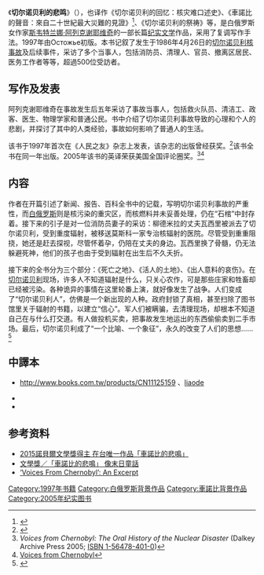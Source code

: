 {{noteTA|1=zh-cn:斯韦特兰娜·阿列克谢耶维奇; zh-tw:斯維拉娜·亞歷塞維奇;}}
{{Infobox book | <!-- See Wikipedia:WikiProject_Novels or Wikipedia:WikiProject_Books -->
| name          = 切尔诺贝利的悲鸣
| title_orig    = Чернобыльская молитва. Хроника будущего
| translator    = 
| image         = 切尔诺贝利的悲鸣.jpg
| caption       = 
| author        = [[斯維拉娜·亞歷塞維奇|-{zh-cn:斯韦特兰娜·阿列克谢耶维奇; zh-tw:斯維拉娜·亞歷塞維奇;}-]]
| illustrator   = 
| cover_artist  = 
| country       = [[白俄罗斯|白俄罗斯]]
| language      = [[俄语|俄语]]
| series        = 
| genre         = [[纪实文学|纪实文学]]
| publisher     = 
| release_date  = 1997年
| media_type    = 紙本、[[电子书|电子书]]
}}
《'''切尔诺贝利的悲鸣'''》（{{lang-ru|Чернобыльская молитва. Хроника будущего}}），也译作《切尔诺贝利的回忆：核灾难口述史》、《車諾比的聲音：來自二十世紀最大災難的見證》<ref>{{Cite web |url=https://www.books.com.tw/products/0010788316 |title=車諾比的聲音：來自二十世紀最大災難的見證（首次完整俄文直譯，台灣版特別收錄核災30周年紀實攝影） |accessdate=2019-08-03 |archive-date=2020-02-05 |archive-url=https://web.archive.org/web/20200205184507/https://www.books.com.tw/products/0010788316 |dead-url=no }}</ref>、《切尔诺贝利的祭祷》等，是白俄罗斯女作家[[斯韦特兰娜·阿列克谢耶维奇|斯韦特兰娜·阿列克谢耶维奇]]的一部长篇[[纪实文学|纪实文学]]作品，采用了复调写作手法。1997年由Остожье初版。本书记叙了发生于1986年4月26日的[[切尔诺贝利核事故|切尔诺贝利核事故]]及后续事件，采访了多个当事人，包括消防员、清理人、官员、撤离区居民、医务工作者等等，超過500位受訪者。

==写作及发表==
阿列克谢耶维奇在事故发生后五年采访了事故当事人，包括救火队员、清洁工、政客、医生、物理学家和普通公民。书中介绍了切尔诺贝利事故导致的心理和个人的悲剧，并探讨了其中的人类经验，事故如何影响了普通人的生活。

该书于1997年首次在《人民之友》杂志上发表，该杂志的出版曾经获奖。<ref>{{артыкул|автор=Светлана Алексиевич|загаловак=Чернобыльская молитва. Хроника будущего|выданьне=Дружба народов|год=1997|нумар=1|issn=0012-6756|спасылка=http://magazines.russ.ru/druzhba/1997/1/aleks.html}}</ref>该书全书在同一年出版。2005年该书的英译荣获美国全国评论圈奖。<ref>''Voices from Chernobyl: The Oral History of the Nuclear Disaster'' (Dalkey Archive Press 2005; [[Special:BookSources/1564784010|ISBN 1-56478-401-0]])</ref><ref>[http://www.complete-review.com/reviews/ghistory/alexievs.htm Voices from Chernobyl]</ref>

==内容==
作者在开篇引述了新闻、报告、百科全书中的记载，写明切尔诺贝利事故的严重性，而[[白俄罗斯|白俄罗斯]]则是核污染的重灾区，而核燃料并未妥善处理，仍在“石棺”中封存着。接下来的引子是对一位消防员妻子的采访：柳德米拉的丈夫瓦西里被派去了切尔诺贝利，受到重度辐射，被移送莫斯科一家专治核辐射的医院。尽管受到重重阻挠，她还是赶去探视，尽管怀着孕，仍陪在丈夫的身边。瓦西里换了骨髓，仍无法躲避死神，他们的孩子也由于受到辐射在出生后不久夭折。

接下来的全书分为三个部分：《死亡之地》、《活人的土地》、《出人意料的哀伤》。在[[切尔诺贝利|切尔诺贝利]]现场，许多人不知道辐射是什么，只关心农作，可是那些庄家和牲畜却已经被污染。各种诡异的事情在这里轮番上演，就好像发生了战争。人们变成了“切尔诺贝利人”，仿佛是一个新出现的人种。政府封锁了真相，甚至扫除了图书馆里关于辐射的书籍，以建立“信心”。军人们被瞒骗，去清理现场，却根本不知道自己在与什么打交道。有人做投机买卖，把事故发生地运出的东西偷偷卖到二手市场。最后，切尔诺贝利成了“一个比喻、一个象征”，永久的改变了人们的思想……<ref>{{harvnb|S.A.阿列克谢耶维奇|2014}}</ref>

==中譯本==
*{{cite book|author1=（白俄）S.A.阿列克谢耶维奇|title=《我不知道该说什么，关于死亡还是爱情---来自切尔诺贝利的声音》|location=广州|publisher=花城出版社/铁葫芦图书|date=2014-06-01|origyear=2014年|isbn=978-753-607-137-7|ref={{sfnref|S.A.阿列克谢耶维奇|2014}}|pages=271頁|language=zh|script-title=''Voices from Chernobyl''|others=方祖芳（翻譯）;郭成业（翻譯）|url=http://www.eslite.com/product.aspx?pgid=1006144152473123&name=%E6%88%91%E4%B8%8D%E7%9F%A5%E9%81%93%E8%AF%A5%E8%AF%B4%E4%BB%80%E4%B9%88%2c+%E5%85%B3%E4%BA%8E%E6%AD%BB%E4%BA%A1%E8%BF%98%E6%98%AF%E7%88%B1%E6%83%85|access-date=2016-04-17|archive-date=2019-05-13|archive-url=https://web.archive.org/web/20190513071954/http://www.eslite.com/product.aspx?pgid=1006144152473123&name=%E6%88%91%E4%B8%8D%E7%9F%A5%E9%81%93%E8%AF%A5%E8%AF%B4%E4%BB%80%E4%B9%88%2c+%E5%85%B3%E4%BA%8E%E6%AD%BB%E4%BA%A1%E8%BF%98%E6%98%AF%E7%88%B1%E6%83%85|dead-url=no}}http://www.books.com.tw/products/CN11125159 {{Wayback|url=http://www.books.com.tw/products/CN11125159 |date=20180812220415 }}、[http://www.liaode.com.tw/70514697_findbook.html liaode] {{Wayback|url=http://www.liaode.com.tw/70514697_findbook.html |date=20180812214240 }}
*{{cite book|author1=（白俄） 斯維拉娜·亞歷塞維奇|title=《車諾比的悲鳴》|script-title=''Voices from Chernobyl''|publisher=馥林文化|date=2011-11-14|origyear=2011年|isbn=978-986-607-622-0|ref={{sfnref|斯維拉娜·亞歷塞維奇|2011}}|pages=304頁|language=zh|author2=方祖芳（翻譯）|author3=郭成业（翻譯）|url=http://www.books.com.tw/products/0010523906|access-date=2016-04-17|archive-date=2018-08-12|archive-url=https://web.archive.org/web/20180812214909/http://www.books.com.tw/products/0010523906|dead-url=no}}{{zh-tw}}
*{{cite book|author1=（白俄）[[斯維拉娜·亞歷塞維奇|S.A.阿列克谢耶维奇]]|title=《切尔诺贝利的悲鸣》|location=广州|publisher=花城出版社/铁葫芦图书|date=2015年11月|origyear=2015年|isbn=9787536076860|pages=281页|language=zh-hans|script-title=''Voices from Chernobyl''|others=方祖芳（翻譯）;郭成业（翻譯）|url=https://book.douban.com/subject/26641665/|access-date=2016-05-15|archive-date=2018-08-12|archive-url=https://web.archive.org/web/20180812213525/https://book.douban.com/subject/26641665/|dead-url=no}}

==参考资料==
{{reflist}}
*[http://news.cnyes.com/20151008/20151008215516410229710.shtml 2015諾貝爾文學獎得主 在台唯一作品「車諾比的悲鳴」]
*[http://udn.com/news/story/8758/1238413-%E6%96%87%E5%AD%B8%E7%8D%8E%EF%BC%8F%E3%80%8C%E8%BB%8A%E8%AB%BE%E6%AF%94%E7%9A%84%E6%82%B2%E9%B3%B4%E3%80%8D-%E5%83%8F%E6%9C%AB%E6%97%A5%E7%AB%A5%E8%A9%B1 文學獎／「車諾比的悲鳴」 像末日童話] {{Wayback|url=http://udn.com/news/story/8758/1238413-%E6%96%87%E5%AD%B8%E7%8D%8E%EF%BC%8F%E3%80%8C%E8%BB%8A%E8%AB%BE%E6%AF%94%E7%9A%84%E6%82%B2%E9%B3%B4%E3%80%8D-%E5%83%8F%E6%9C%AB%E6%97%A5%E7%AB%A5%E8%A9%B1 |date=20190515191816 }}
*[http://www.nytimes.com/2015/10/08/books/voices-from-chernobyl-an-excerpt.html?_r=0 ‘Voices From Chernobyl’: An Excerpt]

[[Category:1997年书籍|Category:1997年书籍]]
[[Category:白俄罗斯背景作品|Category:白俄罗斯背景作品]]
[[Category:車諾比背景作品|Category:車諾比背景作品]]
[[Category:2005年纪实图书|Category:2005年纪实图书]]